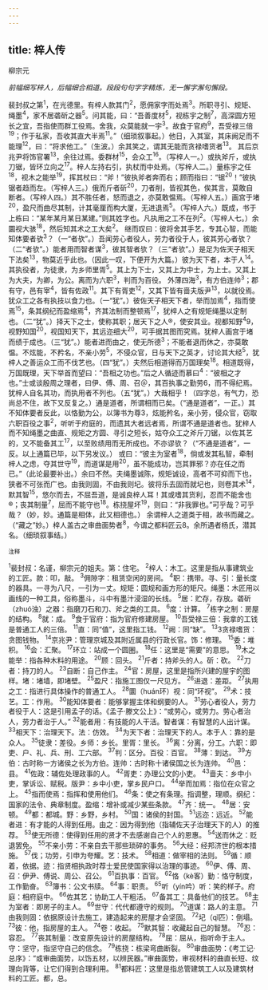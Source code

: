 ```yaml
---
---
---
```

title: 梓人传
---



柳宗元

*前幅细写梓人，后幅细合相道。段段句句字字精炼，无一懈字澥句懈段。*

裴封叔之第<sup>1</sup>，在光德里。有梓人款其门<sup>2</sup>，愿佣家字而处焉<sup>3</sup>。所职寻引、规矩、绳墨<sup>4</sup>，家不居砻斫之器<sup>5</sup>。问其能，曰：“吾善度材<sup>5</sup>，视栋宇之制<sup>7</sup>，高深圆方短长之宜，吾指使而群工役焉。舍我，众莫能就一宇<sup>3</sup>。故食于官府<sup>9</sup>，吾受禄三倍<sup>19</sup>；作于私家，吾收其直大半焉<sup>11</sup>。”（细琐叙事起。）他日，入其室，其床阙足而不能理<sup>12</sup>，曰：“将求他工。”（生波。）余其笑之，谓其无能而贪禄嗜货者<sup>13</sup>。
其后京兆尹将饰官署<sup>13</sup>，余往过焉。委群材<sup>15</sup>，会众工<sup>16</sup>。（写梓人一。）或执斧斤，或执刀锯，皆环立向之<sup>17</sup>。梓人左持右引，执杖而中处焉。（写梓人二。）量栋宇之任<sup>18</sup>，视木之能举<sup>19</sup>，挥其杖曰：“斧！”彼执斧者奔而右；顾而指曰：“锯<sup>20</sup>！”彼执锯者趋而左。（写梓人三。）俄而斤者斫<sup>20</sup>，刀者削，皆视其色，俟其言，莫敢自断者。（写梓人四。）其不胜任者，怒而退之，亦莫敢愠焉。（写梓人五。）画宫于堵<sup>20</sup>，盈尺而曲尽其制，计其毫厘而构大厦，无进退焉<sup>5</sup>。（写梓人六。）既成，书于上栋曰：“某年某月某日某建。”则其姓字也。凡执用之工不在列<sup>2</sup>。（写梓人七。）余圜视大骇<sup>18</sup>，然后知其术之工大矣<sup>2</sup>。
继而叹曰：彼将舍其手艺，专其心智，而能知体要者欤<sup>3</sup>？（一“者欤”。）吾闻劳心者役人，劳力者役于人，彼其劳心者欤？（二“者欤”。）能者用而智者谋<sup>3</sup>，彼其智者欤？（三“者欤”。）是足为佐天子相天下法矣<sup>13</sup>，物莫近乎此也。（因此一叹，下便开为大篇。）彼为天下者，本于人<sup>14</sup>。其执役者，为徒隶，为乡师里胥<sup>5</sup>。其上为下士，又其上为中士，为上士。又其上为大夫，为卿，为公。离而为六职<sup>3</sup>，判而为百役。
外薄四海<sup>3</sup>，有方伯连帅<sup>3</sup>；郡有守，邑有宰<sup>4</sup>，皆有佐政<sup>11</sup>。其下有胥吏<sup>12</sup>，又其下皆有啬夫版尹<sup>13</sup>，以就役焉。犹众工之各有执技以食力也。（一“犹”。）彼佐天子相天下者，举而加焉<sup>4</sup>，指而使焉<sup>15</sup>，条其纲纪而盈缩焉<sup>4</sup>，齐其法制而整顿焉<sup>17</sup>，犹梓人之有规矩绳墨以定制也。（二“犹”。）择天下之士，使称其职；居天下之人®，使安其业。视都知野<sup>4</sup>9，视野知国<sup>20</sup>，视国知天下，其远迩细大<sup>20</sup>，可手据其图而究焉。犹梓人画宫于堵而绩于成也。（三“犹”。）能者进而由之，使无所德<sup>3</sup>；不能者退而休之，亦莫敢愠。不炫能，不矜名，不亲小劳<sup>5</sup>，不侵众官，日与天下之英才，讨论其大经<sup>5</sup>，犹梓人之善运众工而不伐艺也。（四“犹”。）夫然后相道得而万国理矣<sup>18</sup>。相道既得，万国既理，天下举首而望曰：“吾相之功也。”后之人循迹而慕曰<sup>4</sup>：“彼相之才也。”士或谈殷周之理者，曰伊、傅、周、召＠，其百执事之勤劳6，而不得纪焉。犹梓人自名其功，而执用者不列也。（五“犹”。）大哉相乎！（四字总，有气力，恐尚总不住，故下又反复之。）通是道者，所谓相而已矣。（“通是道者”，一正。）其不知体要者反此，以恪勤为公，以簿书为尊3，炫能矜名，亲小劳，侵众官，窃取六职百役之事<sup>2</sup>，听听于府庭的，而遗其大者远者焉，所谓不通是道者也。犹梓人而不知绳墨之曲直、规矩之方圆、寻引之短长，姑夺众工之斧斤刀锯，以佐其艺的，又不能备其工<sup>17</sup>，以至败绩用而无所成也。不亦谬欤？（“不通是道者”，一反。以上通篇已毕，以下另发议。）
或曰：“彼主为室者<sup>18</sup>，倘或发其私智，牵制梓人之虑，夺其世守<sup>19</sup>，而道谋是用<sup>20</sup>，虽不能成功，岂其罪邪？亦在任之而已。”（此论最要补出。）余曰不然。夫绳墨诚陈，规矩诚设，高者不可抑而下也，狭者不可张而广也。由我则固，不由我则圮。彼将乐去固而就圮也，则卷其术<sup>14</sup>，默其智<sup>15</sup>，悠尔而去，不屈吾道，是诚良梓人耳！其或嗜其货利，忍而不能舍也®；丧其制量<sup>7</sup>，屈而不能守也<sup>18</sup>。栋挠屋坏<sup>19</sup>，则曰：“非我罪也。”可乎哉？可乎哉？（妙，妙。通篇是相体，此又相德也。）
余谓梓人之道类于相，故书而藏之。（“藏之”妙。）梓人盖古之审曲面势者<sup>8</sup>，今谓之都料匠云8。余所遇者杨氏，潜其名。（细琐叙事结。）

<sup>注释</sup>

<sup>1</sup>裴封叔：名谨，柳宗元的姐夫。第：住宅。
<sup>2</sup>梓人：木工。这里是指从事建筑业的工匠。款：叩，敲。
<sup>3</sup>佣隙字：租赁空闲的房间。
<sup>4</sup>职：携带。寻、引：量长度的器具。一寻为八尺，一引为一丈。规矩：圆规和画方形的矩尺。绳墨：木匠用以画线的一种工具，俗称墨斗，斗中有墨汁浸湿的长线。
<sup>5</sup>居：贮存，存放。砻斫（zhuó浊）之器：指磨刀石和刀、斧之类的工具。
<sup>6</sup>度：计算。
<sup>7</sup>栋字之制：房屋的结构。
<sup>8</sup>就：成。
<sup>9</sup>食于官府：指为官府修建房屋。
<sup>10</sup>吾受禄三倍：我拿的工钱是普通工人的三倍。
<sup>11</sup>直：同“值”，这里指工钱。
<sup>12</sup>阙：同“缺”。
<sup>13</sup>3贪禄嗜货：贪图钱物。
<sup>14</sup>京兆尹：管理京城及其附近属县的行政长官。饰：修理。
<sup>15</sup>委：堆积。
<sup>16</sup>会：汇聚。
<sup>17</sup>环立：站成一个圆圈。
<sup>18</sup>任：这里是“需要”的意思。
<sup>19</sup>木之能举：指各种木料的用途。
<sup>20</sup>顾：回头。
<sup>21</sup>斤者：持斧头的人。斫：砍。
<sup>22</sup>刀者：持刀的人。
<sup>23</sup>自断：自己作主。
<sup>24</sup>官：房屋，这里是指所兴建的屋宇的图样。堵：堵墙，即堵壁。
<sup>25</sup>盈尺：指施工图仅一尺见方。
<sup>26</sup>进退：差距。
<sup>27</sup>执用之工：指进行具体操作的普通工人。
<sup>28</sup>圜（huán环）视：同“环视”。
<sup>29</sup>术：技艺。工：作用。
<sup>30</sup>能知体要者：能够掌握主体和纲要的人。
<sup>31</sup>劳心者役人，劳力者役于人：这是引用孟子的话。《孟子·滕文公上》：“或劳心，或劳力。劳心者治人，劳力者治于人。”
<sup>32</sup>能者用：有技能的人干活。智者谋：有智慧的人出计谋。
<sup>33</sup>相天下：治理天下。法：仿效。
<sup>34</sup>为天下者：治理天下的人。本于人：靠的是众人。
<sup>35</sup>徒隶：差役。乡师：乡长。里胥：里长。
<sup>36</sup>离：分离，分工。六职：即吏、户、礼、兵、刑、工六部。
<sup>37</sup>判：区分。百役：百官。
<sup>38</sup>薄：到达。
<sup>39</sup>方伯：古时称一方诸侯之长为方伯。连帅：古时称十诸侯国之长为连帅。
<sup>40</sup>邑：县。
<sup>41</sup>佐政：辅佐处理政事的人。
<sup>42</sup>胥吏：办理公文的小吏。
<sup>43</sup>啬夫：乡中小吏，掌诉讼、赋税。版尹：乡中小吏，掌乡民户口。
<sup>44</sup>举而加焉：指位在众官之上。
<sup>45</sup>指而使焉：指挥和使用他们。
<sup>46</sup>条：使之有条理。指调整，理顺。纲纪：国家的法令、典章制度。盈缩：增补或减少某些条款。
<sup>47</sup>齐：统一。
<sup>48</sup>居：安顿。
<sup>49</sup>都：都城。野：乡野，乡村。
<sup>50</sup>国：诸侯的封国。
<sup>51</sup>远迩：远近。
<sup>52</sup>能者进：有才能的人得到任用。由之：因为得到他（指辅佐天子治理天下的人）的推荐。
<sup>53</sup>使无所德：使得到任用的贤才不去感谢自己个人的恩惠。
<sup>54</sup>送而休之：贬退罢免。
<sup>55</sup>不亲小劳：不亲自去干那些琐碎的事务。
<sup>56</sup>大经：经邦济世的根本措施。
<sup>57</sup>伐；功劳，引申为夸耀。艺：技术。
<sup>58</sup>相道：做宰相的法则。
<sup>59</sup>循：顺着，依据。迹：指贤相执政时荐士爱民使国家得以治理的事迹。
<sup>60</sup>伊、傅、周、召：伊尹、傅说、周公、召公。
<sup>61</sup>百执事：百官。
<sup>62</sup>恪（kè客）勤：恪守制度，工作勤奋。
<sup>63</sup>簿书：公文书牍。
<sup>64</sup>事：职责。
<sup>65</sup>听（yín吟）听：笑的样子。府庭：相府庭中。
<sup>66</sup>佐其艺：协助工人干粗活。
<sup>67</sup>备其工：具备他们的技艺。
<sup>68</sup>主为室者：即房子的主人。
<sup>69</sup>世守：代代都遵守的规则。
<sup>70</sup>道谋：路人的主意。
<sup>71</sup>由我则固：依据原设计去施工，建造起来的房屋才会坚固。
<sup>72</sup>圮（qǐ匹）：倒塌。
<sup>73</sup>彼：他，指房屋的主人。
<sup>74</sup>卷：收起。
<sup>75</sup>默其智：收藏起自己的智慧。
<sup>76</sup>忍：容忍。
<sup>77</sup>丧其制量：改变原先设计的房屋结构。
<sup>78</sup>屈：屈从，指听命于主人。守：坚守，指坚守自己的信念。
<sup>79</sup>栋挠：栋梁弯曲断裂。
<sup>80</sup>审曲面势：《考工记·总序》：“或审曲面势，以饬五材，以辨民器。”审曲面势，审视材料的曲直长短、纹理向背等，让它们得到合理利用。
<sup>81</sup>都料匠：这里是指总管建筑工人以及建筑材料的工匠。都，总。